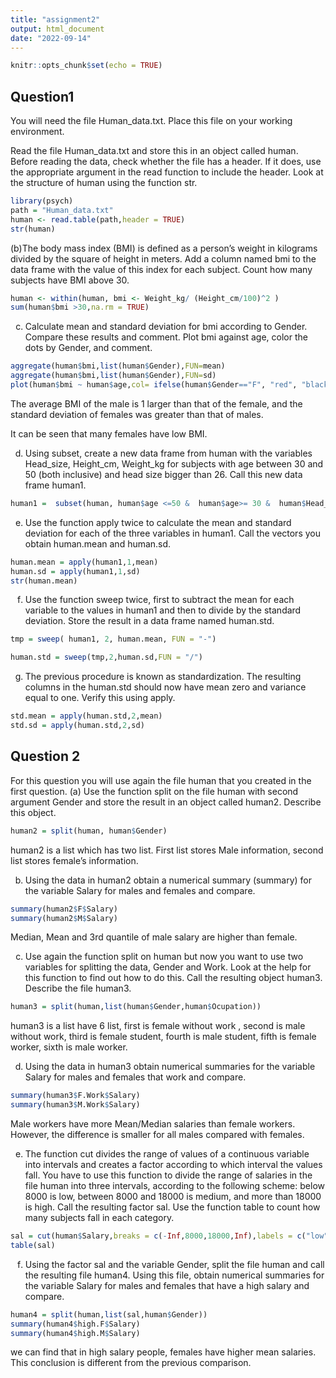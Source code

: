 ```yaml
---
title: "assignment2"
output: html_document
date: "2022-09-14"
---
```


```r
knitr::opts_chunk$set(echo = TRUE)
```

## Question1

You will need the file Human_data.txt. Place this file on your working environment.

Read the file Human_data.txt and store this in an object called human. Before reading the data, check whether the file has a header. If it does, use the appropriate argument in the read function to include the header. Look at the structure of human using the function str.
```r
library(psych)
path = "Human_data.txt"
human <- read.table(path,header = TRUE)
str(human)
```
(b)The body mass index (BMI) is defined as a person’s weight in kilograms divided by the square of height in meters. Add a column named bmi to the data frame with the value of this index for each subject. Count how many subjects have BMI above 30.

```r
human <- within(human, bmi <- Weight_kg/ (Height_cm/100)^2 )
sum(human$bmi >30,na.rm = TRUE)
```
(c) Calculate mean and standard deviation for bmi according to Gender. Compare these results and comment. Plot bmi against age, color the dots by Gender, and comment.
```r

aggregate(human$bmi,list(human$Gender),FUN=mean)
aggregate(human$bmi,list(human$Gender),FUN=sd)
plot(human$bmi ~ human$age,col= ifelse(human$Gender=="F", "red", "black"))

```
The average BMI of the male is 1 larger than that of the female, and the standard deviation of females was greater than that of males.

It can be seen that many females have low BMI.


(d) Using subset, create a new data frame from human with the variables Head_size, Height_cm, Weight_kg for subjects with age between 30 and 50 (both inclusive) and head size bigger than 26. Call this new data frame human1.

```r

human1 =  subset(human, human$age <=50 &  human$age>= 30 &  human$Head_size >26,select=Head_size:Weight_kg)

```

(e) Use the function apply twice to calculate the mean and standard deviation for each of the three variables in human1. Call the vectors you obtain human.mean and human.sd.
```r
human.mean = apply(human1,1,mean)
human.sd = apply(human1,1,sd)
str(human.mean)
```

(f) Use the function sweep twice, first to subtract the mean for each variable to the values in human1 and then to divide by the standard deviation. Store the result in a data frame named human.std.
```r

tmp = sweep( human1, 2, human.mean, FUN = "-")

human.std = sweep(tmp,2,human.sd,FUN = "/")

```

(g) The previous procedure is known as standardization. The resulting columns in the human.std should now have mean zero and variance equal to one. Verify this using apply.
```r
std.mean = apply(human.std,2,mean)
std.sd = apply(human.std,2,sd)
```


## Question 2

For this question you will use again the file human that you created in the first question.
(a) Use the function split on the file human with second argument Gender and store the result in an object
called human2. Describe this object.

```r
human2 = split(human, human$Gender)
```
human2 is a list which has two list. First list stores Male information, second list stores female's information.

(b)  Using the data in human2 obtain a numerical summary (summary) for the variable Salary for males
and females and compare.

```r
summary(human2$F$Salary)
summary(human2$M$Salary)
```
Median, Mean and 3rd quantile of male salary are higher than female.

(c) Use again the function split on human but now you want to use two variables for splitting the data, Gender and Work. Look at the help for this function to find out how to do this. Call the resulting object human3. Describe the file human3.
```r
human3 = split(human,list(human$Gender,human$Ocupation))
```
human3 is a list have 6 list, first is female without work , second is male without work, third is female student, fourth is male student, fifth is female worker, sixth is male worker.

(d) Using the data in human3 obtain numerical summaries for the variable Salary for males and females that work and compare.
```r
summary(human3$F.Work$Salary)
summary(human3$M.Work$Salary)
```
Male workers have more Mean/Median salaries than female workers. However, the difference is smaller for all males compared with females. 

(e) The function cut divides the range of values of a continuous variable into intervals and creates a factor according to which interval the values fall. You have to use this function to divide the range of salaries in the file human into three intervals, according to the following scheme: below 8000 is low, between 8000 and 18000 is medium, and more than 18000 is high. Call the resulting factor sal. Use the function table to count how many subjects fall in each category.
```r
sal = cut(human$Salary,breaks = c(-Inf,8000,18000,Inf),labels = c("low","medium","high"))
table(sal)
```
(f) Using the factor sal and the variable Gender, split the file human and call the resulting file human4. Using this file, obtain numerical summaries for the variable Salary for males and females that have a high salary and compare.
```r
human4 = split(human,list(sal,human$Gender))
summary(human4$high.F$Salary)
summary(human4$high.M$Salary)
```

we can find that in high salary people, females have higher mean salaries. This conclusion is different from the previous comparison. 